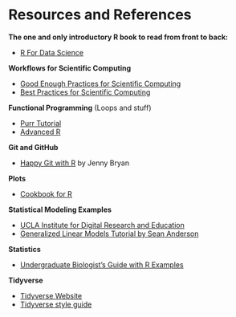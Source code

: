 # Resources and References

__The one and only introductory R book to read from front to back:__

* [R For Data Science](http://r4ds.had.co.nz/)

__Workflows for Scientific Computing__

* [Good Enough Practices for Scientific Computing](http://journals.plos.org/ploscompbiol/article?id=10.1371/journal.pcbi.1005510)
* [Best Practices for Scientific Computing](http://journals.plos.org/plosbiology/article?id=10.1371/journal.pbio.1001745)

__Functional Programming__ (Loops and stuff)

* [Purr Tutorial](http://ctlente.com/en/purrr-magic/)
* [Advanced R]("http://adv-r.had.co.nz/")

__Git and GitHub__

* [Happy Git with R](http://happygitwithr.com/) by Jenny Bryan

__Plots__

* [Cookbook for R](http://www.cookbook-r.com/Graphs/)

__Statistical Modeling Examples__

* [UCLA Institute for Digital Research and Education](https://stats.idre.ucla.edu/)
* [Generalized Linear Models Tutorial by Sean Anderson](https://github.com/seananderson/glmm-course)

__Statistics__

* [Undergraduate Biologist's Guide with R Examples](https://sunsetridgemsbiology.wikispaces.com/file/view/Choosing+and+Using+Statistics.pdf)

__Tidyverse__

* [Tidyverse Website](http://www.tidyverse.org/)
* [Tidyverse style guide](http://style.tidyverse.org/)